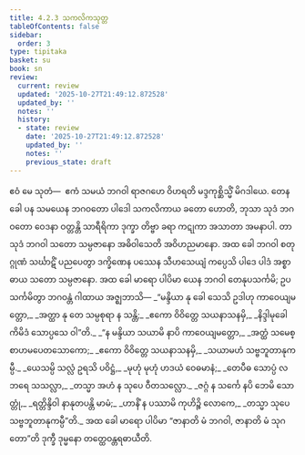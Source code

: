 ```yaml
---
title: 4.2.3 သကလိကသုတ္တ
tableOfContents: false
sidebar:
  order: 3
type: tipitaka
basket: su
book: sn
review:
  current: review
  updated: '2025-10-27T21:49:12.872528'
  updated_by: ''
  notes: ''
  history:
  - state: review
    date: '2025-10-27T21:49:12.872528'
    updated_by: ''
    notes: ''
    previous_state: draft
---
```



<ReviewStatus review={frontmatter.review} showDetails={true} />

<HypothesisAnnotation frontmatter={frontmatter} />

<DynamicBreadcrumb />

<Division number="149" book="sn" e="ch" v="18" p="301">

<Paragraph number="832" book="sn">
ဧဝံ မေ သုတံ—  ဧကံ သမယံ ဘဂဝါ ရာဇဂဟေ ဝိဟရတိ မဒ္ဒကုစ္ဆိသ္မိံ မိဂဒါယေ. တေန ခေါ ပန သမယေန ဘဂဝတော ပါဒေါ သကလိကာယ ခတော ဟောတိ, ဘုသာ သုဒံ ဘဂဝတော ဝေဒနာ ဝတ္တန္တိ သာရီရိကာ ဒုက္ခာ တိဗ္ဗာ ခရာ ကဋုကာ အသာတာ အမနာပါ. တာ သုဒံ ဘဂဝါ သတော သမ္ပဇာနော အဓိဝါသေတိ အဝိဟညမာနော. အထ ခေါ ဘဂဝါ စတုဂ္ဂုဏံ သင်္ဃာဋိံ ပညပေတွာ ဒက္ခိဏေန ပဿေန သီဟသေယျံ ကပ္ပေသိ ပါဒေ ပါဒံ အစ္စာဓာယ သတော သမ္ပဇာနော. အထ ခေါ မာရော ပါပိမာ ယေန ဘဂဝါ တေနုပသင်္ကမိ; ဥပသင်္ကမိတွာ ဘဂဝန္တံ ဂါထာယ အဇ္ဈဘာသိ—
</Paragraph>

<Paragraph number="833" type="verses" book="sn">
_“မန္ဒိယာ နု ခေါ သေသိ ဥဒါဟု ကာဝေယျမတ္တော,_  
_အတ္ထာ နု တေ သမ္ပစုရာ န သန္တိ;_  
_ဧကော ဝိဝိတ္တေ သယနာသနမှိ,_  
_နိဒ္ဒါမုခေါ ကိမိဒံ သောပ္ပသေ ဝါ”တိ._  

</Paragraph>

<Paragraph number="834" type="verses" book="sn">
_“န မန္ဒိယာ သယာမိ နာပိ ကာဝေယျမတ္တော,_  
_အတ္ထံ သမေစ္စာဟမပေတသောကော;_  
_ဧကော ဝိဝိတ္တေ သယနာသနမှိ,_  
_သယာမဟံ သဗ္ဗဘူတာနုကမ္ပီ._  

</Paragraph>

<Paragraph number="835" type="verses" book="sn">
_ယေသမ္ပိ သလ္လံ ဥရသိ ပဝိဋ္ဌံ,_  
_မုဟုံ မုဟုံ ဟဒယံ ဝေဓမာနံ;_  
_တေပီဓ သောပ္ပံ လဘရေ သသလ္လာ,_  
_တသ္မာ အဟံ န သုပေ ဝီတသလ္လော._  

</Paragraph>

<Paragraph number="836" type="verses" book="sn">
_ဇဂ္ဂံ န သင်္ကေ နပိ ဘေမိ သောတ္တုံ,_  
_ရတ္တိန္ဒိဝါ နာနုတပန္တိ မာမံ;_  
_ဟာနိံ န ပဿာမိ ကုဟိဉ္စိ လောကေ,_  
_တသ္မာ သုပေ သဗ္ဗဘူတာနုကမ္ပီ”တိ._  

</Paragraph>

<Paragraph number="837" book="sn">
အထ ခေါ မာရော ပါပိမာ “ဇာနာတိ မံ ဘဂဝါ, ဇာနာတိ မံ သုဂတော”တိ ဒုက္ခီ ဒုမ္မနော တတ္ထေဝန္တရဓာယီတိ.
</Paragraph>
</Division>